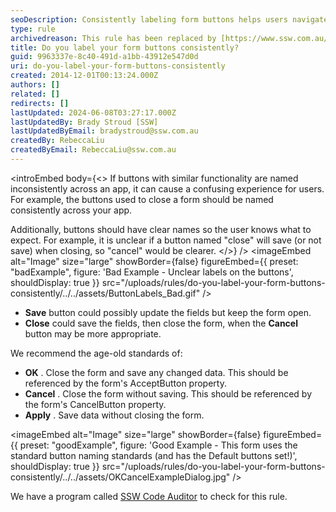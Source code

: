 ```yaml
---
seoDescription: Consistently labeling form buttons helps users navigate applications smoothly and reduces confusion.
type: rule
archivedreason: This rule has been replaced by [https://www.ssw.com.au/rules/label-buttons-consistently/](/rules/label-buttons-consistently/)
title: Do you label your form buttons consistently?
guid: 9963337e-8c40-491d-a1bb-43912e547d0d
uri: do-you-label-your-form-buttons-consistently
created: 2014-12-01T00:13:24.000Z
authors: []
related: []
redirects: []
lastUpdated: 2024-06-08T03:27:17.000Z
lastUpdatedBy: Brady Stroud [SSW]
lastUpdatedByEmail: bradystroud@ssw.com.au
createdBy: RebeccaLiu
createdByEmail: RebeccaLiu@ssw.com.au
---
```


<introEmbed
  body={<>
If buttons with similar functionality are named inconsistently across an app, it can cause a confusing experience for users. For example, the buttons used to close a form should be named consistently across your app.

Additionally, buttons should have clear names so the user knows what to expect. For example, it is unclear if a button named "close" will save (or not save) when closing, so "cancel" would be clearer.
  </>}
/>
<imageEmbed
  alt="Image"
  size="large"
  showBorder={false}
  figureEmbed={{
    preset: "badExample",
    figure: 'Bad Example - Unclear labels on the buttons',
    shouldDisplay: true
  }}
  src="/uploads/rules/do-you-label-your-form-buttons-consistently/../../assets/ButtonLabels_Bad.gif"
/>

- **Save** button could possibly update the fields but keep the form open.
- **Close** could save the fields, then close the form, when the
  **Cancel** button may be more appropriate.

We recommend the age-old standards of:

- **OK** . Close the form and save any changed data. This should be referenced by the form's AcceptButton property.
- **Cancel** . Close the form without saving. This should be referenced by the form's CancelButton property.
- **Apply** . Save data without closing the form.

<imageEmbed
  alt="Image"
  size="large"
  showBorder={false}
  figureEmbed={{
    preset: "goodExample",
    figure: 'Good Example - This form uses the standard button naming standards (and has the Default buttons set!)',
    shouldDisplay: true
  }}
  src="/uploads/rules/do-you-label-your-form-buttons-consistently/../../assets/OKCancelExampleDialog.jpg"
/>

We have a program called [SSW Code Auditor](http://www.ssw.com.au/ssw/CodeAuditor/) to check for this rule.
